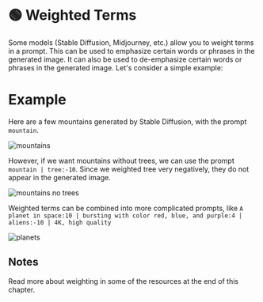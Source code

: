 
# 🟢 Weighted Terms

Some models (Stable Diffusion, Midjourney, etc.) allow you to weight terms in a prompt. This can be used to emphasize certain words or phrases in the generated image. It can
also be used to de-emphasize certain words or phrases in the generated image. Let's consider a simple example:

# Example

Here are a few mountains generated by Stable Diffusion, with the prompt `mountain`.

<div style={{ textAlign: "center" }}>
  <Image
    src="/docs/assets/images_chapter/mountains.webp"
    width={1268}
    height={1158}
    style={{ width: "350px", margin: "auto" }}
    alt="mountains" />
</div>

However, if we want mountains without trees, we can use the prompt `mountain | tree:-10`. Since we weighted tree very negatively, they do not appear in the generated image.

<div style={{ textAlign: "center" }}>
  <Image
    src="/docs/assets/images_chapter/mountains_no_trees.webp"
    width={1268}
    height={1158}
    style={{ width: "350px", margin: "auto" }}
    alt="mountains no trees" />
</div>

Weighted terms can be combined into more complicated prompts, like
`A planet in space:10 | bursting with color red, blue, and purple:4 | aliens:-10 | 4K, high quality`

<div style={{ textAlign: "center" }}>
  <Image
    src="/docs/assets/images_chapter/planets.webp"
    width={1268}
    height={1158}
    style={{ width: "350px", margin: "auto" }}
    alt="planets" />
</div>

## Notes

Read more about weighting in some of the resources at the end of this chapter.
